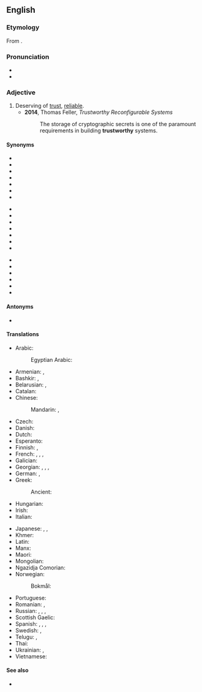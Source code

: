 ==English==

===Etymology===
From {{affix|en|trust|-worthy}}.
{{wikipedia|Trust (social sciences)}}

===Pronunciation===
* {{IPA|en|/ˈtɹʌst.wɜɹ.ði/}}
* {{audio|en|en-us-trustworthy.ogg|Audio (US)}}

===Adjective===
{{en-adj|trustworthier}}

# Deserving of [[trust]], [[reliable]].
#* '''2014''', Thomas Feller, ''Trustworthy Reconfigurable Systems''
#*: The storage of cryptographic secrets is one of the paramount requirements in building '''trustworthy''' systems.

====Synonyms====
{{top3}}
* {{l|en|believable}}
* {{l|en|convincing}}
* {{l|en|credible}}
* {{l|en|dependable}}
* {{l|en|ethical}}
* {{l|en|honest}}
* {{l|en|honorable}}
{{mid3}}
* {{l|en|kosher}}
* {{l|en|principled}}
* {{l|en|reliable}}
* {{l|en|responsible}}
* {{l|en|righteous}}
* {{l|en|secure}}
* {{l|en|sensible}}
{{mid3}}
* {{l|en|straight}}
* {{l|en|true}}
* {{l|en|trustable}}
* {{l|en|trusty}}
* {{l|en|truthful}}
* {{l|en|unfailing}}
{{bottom}}

====Antonyms====
* {{l|en|untrustworthy}}

====Translations====
{{trans-top|reliable}}
* Arabic: {{t|ar|ثِقَةٌ}}
*: Egyptian Arabic: {{t|arz|امين|tr=amīn}}
* Armenian: {{t+|hy|վստահելի}}, {{t+|hy|հուսալի}}
* Bashkir: {{t|ba|ышаныслы|sc=Cyrl}}, {{t|ba|яуаплы|sc=Cyrl}}
* Belarusian: {{t|be|надзе́йны}}, {{t|be|дакла́дны}}
* Catalan: {{t|ca|fidedigne}}
* Chinese:
*: Mandarin: {{t+|cmn|可信|tr=kěxìn|sc=Hani}}, {{t+|cmn|可靠|tr=kěkào|sc=Hani}}
* Czech: {{t+|cs|důvěryhodný|m}}
* Danish: {{t|da|troværdig}}
* Dutch: {{t+|nl|betrouwbaar}}
* Esperanto: {{t|eo|fidinda}}
* Finnish: {{t+|fi|luotettava}}, {{t|fi|[[luottamuksen]] [[arvoinen]]}}
* French: {{t+|fr|de confiance|m|f}}, {{t|fr|digne de confiance|m|f}}, {{t|fr|digne de foi}}, {{t+|fr|fiable}}
* Galician: {{t|gl|fidedigno|m}}
* Georgian: {{t|ka|სანდო}}, {{t|ka|სანდომიანი|sc=Geor}}, {{t|ka|საიმედო}}, {{t|ka|ნდობის ღირსი}}
* German: {{t+|de|vertrauenswürdig}}, {{t+|de|glaubwürdig}}
* Greek: {{t+|el|αξιόπιστος|m}}
*: Ancient: {{t|grc|ἀξιόπιστος}}
* Hungarian: {{t+|hu|megbízható}}
* Irish: {{t|ga|barántúil}}
* Italian: {{t+|it|affidabile}}
{{trans-mid}}
* Japanese: {{t|ja|頼もしい|tr=たのもしい, tanomoshii}}, {{t+|ja|信頼|alt=信頼できる|tr=しんらいできる, shinrai dekiru}}, {{t|ja|着実|tr=ちゃくじつ, chakujitsu}}
* Khmer: {{t-needed|km}}
* Latin: {{t|la|fīdus}}
* Manx: {{t|gv|barrantagh}}
* Maori: {{t|mi|horopū }}
* Mongolian: {{t-needed|mn}}
* Ngazidja Comorian: {{t|zdj|aminifu|alt=-aminifu}}
* Norwegian:
*: Bokmål: {{t+|nb|troverdig}}
* Portuguese: {{t+|pt|confiável}}
* Romanian: {{t+|ro|sigur}}, {{t|ro|demn de încredere}}
* Russian: {{t+|ru|надёжный}}, {{t+|ru|благонадёжный}}, {{qualifier|e.g. information}} {{t+|ru|достове́рный}}, {{t+|ru|ве́рный}}
* Scottish Gaelic: {{t|gd|earbsach}}
* Spanish: {{t+|es|fidedigno}}, {{t+|es|fiable}}, {{t|es|de confianza}}, {{t+|es|confiable}}
* Swedish: {{t+|sv|pålitlig}}, {{t+|sv|trovärdig}}
* Telugu: {{t+|te|విశ్వసనీయము}}, {{t+|te|నమ్మదగిన}}
* Thai: {{t|th|น่าไว้ใจ}}
* Ukrainian: {{t|uk|наді́йний}}, {{t|uk|достові́рний}}
* Vietnamese: {{t-needed|vi}}
{{trans-bottom}}

====See also====
* {{l|en|trustful}}